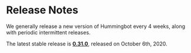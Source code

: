 # Release Notes

We generally release a new version of Hummingbot every 4 weeks, along with periodic intermittent releases.

The latest stable release is **[0.31.0](/release-notes/0.32.0)**, released on October 6th, 2020.
